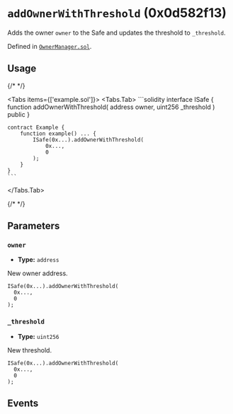 



# `addOwnerWithThreshold` (0x0d582f13)



Adds the owner `owner` to the Safe and updates the threshold to `_threshold`.

<OnlySafeTxCallout />




Defined in [`OwnerManager.sol`](https://github.com/safe-global/safe-smart-account/tree/v1.4.1/contracts/base/OwnerManager.sol#L58).


## Usage

{/* <!-- vale off --> */}

<Tabs items={['example.sol']}>
  <Tabs.Tab>
    ```solidity
    interface ISafe {
        function addOwnerWithThreshold(
            address owner,
            uint256 _threshold
        ) public
    }

    contract Example {
        function example() ... {
            ISafe(0x...).addOwnerWithThreshold(
                0x...,
                0
            );
        }
    }
    ```
  </Tabs.Tab>
</Tabs>

{/* <!-- vale on --> */}



## Parameters

### `owner`

  - **Type:** `address`

  New owner address.

  ```solidity focus=2
  ISafe(0x...).addOwnerWithThreshold(
    0x...,
    0
  );
  ```


### `_threshold`

  - **Type:** `uint256`

  New threshold.

  ```solidity focus=3
  ISafe(0x...).addOwnerWithThreshold(
    0x...,
    0
  );
  ```




## Events

<AddedOwner />

